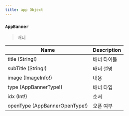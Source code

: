 ```yaml
---
title: app Object
---
```




### `AppBanner`
> 배너 

| Name | Description |
| -------- | -------- | 
| title (String!)  | 배너 타이틀 | 
| subTitle (String!)  | 배너 설명  | 
| image (<Link to="/object/imageInfo/#ImageInfo">ImageInfo</Link>!) | 내용 
| type (<Link to="/object/enum/#AppBannerType">AppBannerType!</Link>) | 배너 타입
| idx (Int!) | 순서
| openType  (<Link to="/object/enum/#AppBannerOpenType">AppBannerOpenType!</Link>) | 오픈 여부

